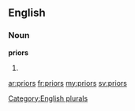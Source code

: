 ==English==

===Noun===
'''priors'''

# {{plural of|[[prior]]}}

[[Category:English plurals]]

[[ar:priors]]
[[fr:priors]]
[[my:priors]]
[[sv:priors]]
